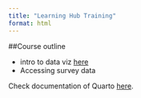 ```yaml
---
title: "Learning Hub Training"
format: html
---
```


##Course outline

- intro to data viz [here](Intro_to_Quarto_2.html)
- Accessing survey data

Check documentation of Quarto [here](https://quarto.org).